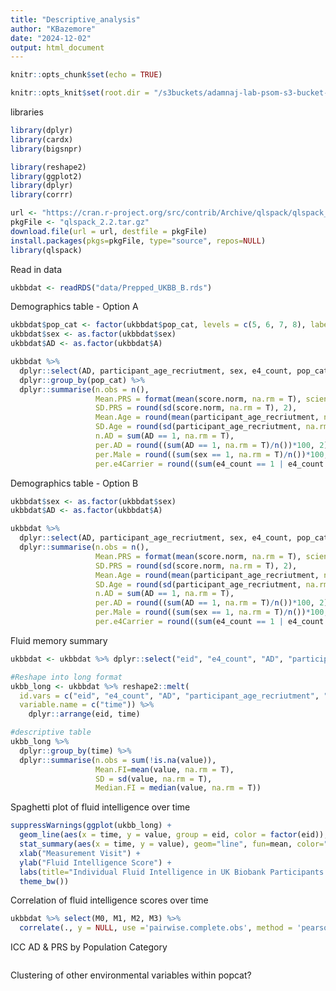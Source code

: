 ```yaml
---
title: "Descriptive_analysis"
author: "KBazemore"
date: "2024-12-02"
output: html_document
---
```


```r
knitr::opts_chunk$set(echo = TRUE)

knitr::opts_knit$set(root.dir = "/s3buckets/adamnaj-lab-psom-s3-bucket-01/bazemork/EPID6210_Final")
```

libraries
```r
library(dplyr)
library(cardx)
library(bigsnpr)

library(reshape2)
library(ggplot2)
library(dplyr)
library(corrr)

url <- "https://cran.r-project.org/src/contrib/Archive/qlspack/qlspack_2.2.tar.gz"
pkgFile <- "qlspack_2.2.tar.gz"
download.file(url = url, destfile = pkgFile)
install.packages(pkgs=pkgFile, type="source", repos=NULL)
library(qlspack)
```

Read in data
```r
ukbbdat <- readRDS("data/Prepped_UKBB_B.rds")
```


Demographics table - Option A
```r
ukbbdat$pop_cat <- factor(ukbbdat$pop_cat, levels = c(5, 6, 7, 8), labels = c("Urban", "Town and Fringe", "Village", "Hamlet and Isolated Dwelling"))
ukbbdat$sex <- as.factor(ukbbdat$sex)
ukbbdat$AD <- as.factor(ukbbdat$A)

ukbbdat %>% 
  dplyr::select(AD, participant_age_recriutment, sex, e4_count, pop_cat, score.norm) %>%
  dplyr::group_by(pop_cat) %>%
  dplyr::summarise(n.obs = n(),
                   Mean.PRS = format(mean(score.norm, na.rm = T), scientific = T, digits = 3),
                   SD.PRS = round(sd(score.norm, na.rm = T), 2),
                   Mean.Age = round(mean(participant_age_recriutment, na.rm = T), 2),
                   SD.Age = round(sd(participant_age_recriutment, na.rm = T), 2),
                   n.AD = sum(AD == 1, na.rm = T),
                   per.AD = round((sum(AD == 1, na.rm = T)/n())*100, 2),
                   per.Male = round((sum(sex == 1, na.rm = T)/n())*100, 2),   #double check that sex == 1 means male
                   per.e4Carrier = round((sum(e4_count == 1 | e4_count ==2, na.rm = T)/n())*100, 2))
```

Demographics table - Option B
```r
ukbbdat$sex <- as.factor(ukbbdat$sex)
ukbbdat$AD <- as.factor(ukbbdat$A)

ukbbdat %>% 
  dplyr::select(AD, participant_age_recriutment, sex, e4_count, pop_cat, score.norm) %>%
  dplyr::summarise(n.obs = n(),
                   Mean.PRS = format(mean(score.norm, na.rm = T), scientific = T, digits = 3),
                   SD.PRS = round(sd(score.norm, na.rm = T), 2),
                   Mean.Age = round(mean(participant_age_recriutment, na.rm = T), 2),
                   SD.Age = round(sd(participant_age_recriutment, na.rm = T), 2),
                   n.AD = sum(AD == 1, na.rm = T),
                   per.AD = round((sum(AD == 1, na.rm = T)/n())*100, 2),
                   per.Male = round((sum(sex == 1, na.rm = T)/n())*100, 2),   #double check that sex == 1 means male
                   per.e4Carrier = round((sum(e4_count == 1 | e4_count ==2, na.rm = T)/n())*100, 2))
```
Fluid memory summary
```r
ukbbdat <- ukbbdat %>% dplyr::select("eid", "e4_count", "AD", "participant_age_recriutment", "sex", "pc1", "pc2", "pc3", "pc4", "M0", "M1", "M2", "M3", "score", "score.norm")

#Reshape into long format
ukbb_long <- ukbbdat %>% reshape2::melt(
  id.vars = c("eid", "e4_count", "AD", "participant_age_recriutment", "sex", "pc1", "pc2", "pc3", "pc4", "score", "score.norm"),
  variable.name = c("time")) %>%
    dplyr::arrange(eid, time)

#descriptive table
ukbb_long %>% 
  dplyr::group_by(time) %>% 
  dplyr::summarise(n.obs = sum(!is.na(value)),
                   Mean.FI=mean(value, na.rm = T),
                   SD = sd(value, na.rm = T),
                   Median.FI = median(value, na.rm = T))
```

Spaghetti plot of fluid intelligence over time 
```r
suppressWarnings(ggplot(ukbb_long) + 
  geom_line(aes(x = time, y = value, group = eid, color = factor(eid)), show.legend = F) +
  stat_summary(aes(x = time, y = value), geom="line", fun=mean, color="red", linewidth = 1.2) +
  xlab("Measurement Visit") +
  ylab("Fluid Intelligence Score") +
  labs(title="Individual Fluid Intelligence in UK Biobank Participants over 50") +
  theme_bw())
```
Correlation of fluid intelligence scores over time
```r
ukbbdat %>% select(M0, M1, M2, M3) %>%
  correlate(., y = NULL, use ='pairwise.complete.obs', method = 'pearson')
```




ICC AD & PRS by Population Category 
```r

```

Clustering of other environmental variables within popcat?
```r

```


